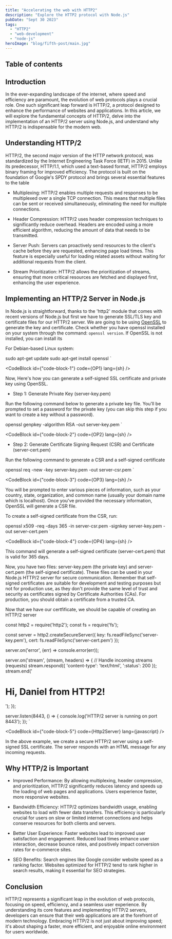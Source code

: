 ```yaml
---
title: "Accelerating the web with HTTP2"
description: "Explore the HTTP2 protocol with Node.js"
pubDate: "Sept 30 2023"
tags: 
  - "HTTP2"
  - "web-development"
  - "node-js"
heroImage: "blog/fifth-post/main.jpg"
---
```


## Table of contents

## Introduction

In the ever-expanding landscape of the internet, where speed and efficiency are paramount, the evolution of web protocols plays a crucial role. One such significant leap forward is HTTP/2, a protocol designed to enhance the performance of websites and applications. In this article, we will explore the fundamental concepts of HTTP/2, delve into the implementation of an HTTP/2 server using Node.js, and understand why HTTP/2 is indispensable for the modern web.

## Understanding HTTP/2

HTTP/2, the second major version of the HTTP network protocol, was standardized by the Internet Engineering Task Force (IETF) in 2015. Unlike its predecessor, HTTP/1.1, which used a text-based format, HTTP/2 employs binary framing for improved efficiency. The protocol is built on the foundation of Google's SPDY protocol and brings several essential features to the table

- Multiplexing: HTTP/2 enables multiple requests and responses to be multiplexed over a single TCP connection. This means that multiple files can be sent or received simultaneously, eliminating the need for multiple connections.

- Header Compression: HTTP/2 uses header compression techniques to significantly reduce overhead. Headers are encoded using a more efficient algorithm, reducing the amount of data that needs to be transmitted.

- Server Push: Servers can proactively send resources to the client's cache before they are requested, enhancing page load times. This feature is especially useful for loading related assets without waiting for additional requests from the client.

- Stream Prioritization: HTTP/2 allows the prioritization of streams, ensuring that more critical resources are fetched and displayed first, enhancing the user experience.


## Implementing an HTTP/2 Server in Node.js

In Node.js is straightforward, thanks to the 'http2' module that comes with recent versions of Node.js but first we have to generate SSL/TLS key and certificate files for our HTTP/2 server. We are going to be using <a href="https://www.openssl.org">OpenSSL</a> to generate the key and certificate. Check whether you have openssl installed on your system through the command: `openssl version`. If OpenSSL is not installed, you can install its


For Debian-based Linux system:


  sudo apt-get update
  sudo apt-get install openssl
` 

<CodeBlock id={"code-block-1"} code={OP1} lang={sh} />

Now, Here's how you can generate a self-signed SSL certificate and private key using OpenSSL. 

- Step 1: Generate Private Key (server-key.pem)

Run the following command below to generate a private key file. You'll be prompted to set a password for the private key (you can skip this step if you want to create a key without a password).

  openssl genpkey -algorithm RSA -out server-key.pem
` 

<CodeBlock id={"code-block-2"} code={OP2} lang={sh} />


- Step 2: Generate Certificate Signing Request (CSR) and Certificate (server-cert.pem)

Run the following command to generate a CSR and a self-signed certificate


  openssl req -new -key server-key.pem -out server-csr.pem
` 

<CodeBlock id={"code-block-3"} code={OP3} lang={sh} />

You will be prompted to enter various pieces of information, such as your country, state, organization, and common name (usually your domain name which is localhost). Once you've provided the necessary information, OpenSSL will generate a CSR file.

To create a self-signed certificate from the CSR, run:


  openssl x509 -req -days 365 -in server-csr.pem -signkey server-key.pem -out server-cert.pem
` 

<CodeBlock id={"code-block-4"} code={OP4} lang={sh} />

This command will generate a self-signed certificate (server-cert.pem) that is valid for 365 days.

Now, you have two files: server-key.pem (the private key) and server-cert.pem (the self-signed certificate). These files can be used in your Node.js HTTP/2 server for secure communication. Remember that self-signed certificates are suitable for development and testing purposes but not for production use, as they don't provide the same level of trust and security as certificates signed by Certificate Authorities (CAs). For production, you should obtain a certificate from a trusted CA.


Now that we have our certfificate, we should be capable of creating an HTTP/2 server


  const http2 = require('http2');
  const fs = require('fs');

  const server = http2.createSecureServer({
    key: fs.readFileSync('server-key.pem'),
    cert: fs.readFileSync('server-cert.pem')
  });

  server.on('error', (err) => console.error(err));

  server.on('stream', (stream, headers) => {
    // Handle incoming streams (requests)
    stream.respond({
      'content-type': 'text/html',
      ':status': 200
    });
    stream.end('<h1>Hi, Daniel from HTTP2!</h1>');
  });

  server.listen(8443, () => {
    console.log('HTTP/2 server is running on port 8443');
  });
`

<CodeBlock id={"code-block-5"} code={Http2Server} lang={javascript} />

In the above example, we create a secure HTTP/2 server using a self-signed SSL certificate. The server responds with an HTML message for any incoming requests.

## Why HTTP/2 is Important

- Improved Performance: By allowing multiplexing, header compression, and prioritization, HTTP/2 significantly reduces latency and speeds up the loading of web pages and applications. Users experience faster, more responsive websites.

- Bandwidth Efficiency: HTTP/2 optimizes bandwidth usage, enabling websites to load with fewer data transfers. This efficiency is particularly crucial for users on slow or limited internet connections and helps conserve resources for both clients and servers.

- Better User Experience: Faster websites lead to improved user satisfaction and engagement. Reduced load times enhance user interaction, decrease bounce rates, and positively impact conversion rates for e-commerce sites.

- SEO Benefits: Search engines like Google consider website speed as a ranking factor. Websites optimized for HTTP/2 tend to rank higher in search results, making it essential for SEO strategies.

## Conclusion

HTTP/2 represents a significant leap in the evolution of web protocols, focusing on speed, efficiency, and a seamless user experience. By understanding its core features and implementing HTTP/2 servers, developers can ensure that their web applications are at the forefront of modern technology. Embracing HTTP/2 is not just about improving speed; it's about shaping a faster, more efficient, and enjoyable online environment for users worldwide.
